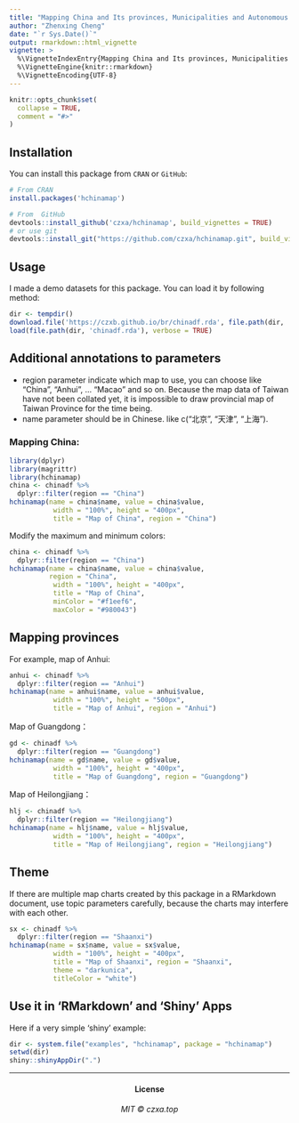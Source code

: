 ```yaml
---
title: "Mapping China and Its provinces, Municipalities and Autonomous Regions"
author: "Zhenxing Cheng"
date: "`r Sys.Date()`"
output: rmarkdown::html_vignette
vignette: >
  %\VignetteIndexEntry{Mapping China and Its provinces, Municipalities and Autonomous Regions}
  %\VignetteEngine{knitr::rmarkdown}
  %\VignetteEncoding{UTF-8}
---
```


```r
knitr::opts_chunk$set(
  collapse = TRUE,
  comment = "#>"
)
```

## Installation

You can install this package from `CRAN` or `GitHub`: 

```r
# From CRAN
install.packages('hchinamap')

# From  GitHub
devtools::install_github('czxa/hchinamap', build_vignettes = TRUE)
# or use git
devtools::install_git("https://github.com/czxa/hchinamap.git", build_vignettes = TRUE)
```

## Usage

I made a demo datasets for this package. You can load it by following method:

```r
dir <- tempdir()
download.file('https://czxb.github.io/br/chinadf.rda', file.path(dir, 'chinadf.rda'))
load(file.path(dir, 'chinadf.rda'), verbose = TRUE)
```

## Additional annotations to parameters

+ region parameter indicate which map to use, you can choose like "China", "Anhui", ... "Macao" and so on. Because the map data of Taiwan have not been collated yet, it is impossible to draw provincial map of Taiwan Province for the time being.
+ name parameter should be in Chinese. like c("北京", "天津", "上海").

### Mapping China: 

```r
library(dplyr)
library(magrittr)
library(hchinamap)
china <- chinadf %>% 
  dplyr::filter(region == "China")
hchinamap(name = china$name, value = china$value,
           width = "100%", height = "400px",
           title = "Map of China", region = "China")
```

Modify the maximum and minimum colors: 

```r
china <- chinadf %>%
  dplyr::filter(region == "China")
hchinamap(name = china$name, value = china$value,
          region = "China",
           width = "100%", height = "400px",
           title = "Map of China",
           minColor = "#f1eef6",
           maxColor = "#980043")
```

## Mapping provinces

For example, map of Anhui:

```r
anhui <- chinadf %>%
  dplyr::filter(region == "Anhui")
hchinamap(name = anhui$name, value = anhui$value,
           width = "100%", height = "500px",
           title = "Map of Anhui", region = "Anhui")
```

Map of Guangdong：

```r
gd <- chinadf %>%
  dplyr::filter(region == "Guangdong")
hchinamap(name = gd$name, value = gd$value,
           width = "100%", height = "400px",
           title = "Map of Guangdong", region = "Guangdong")
```

Map of Heilongjiang：

```r
hlj <- chinadf %>%
  dplyr::filter(region == "Heilongjiang")
hchinamap(name = hlj$name, value = hlj$value,
           width = "100%", height = "400px",
           title = "Map of Heilongjiang", region = "Heilongjiang")
```

## Theme

If there are multiple map charts created by this package in a RMarkdown document, use topic parameters carefully, because the charts may interfere with each other.

```r
sx <- chinadf %>%
  dplyr::filter(region == "Shaanxi")
hchinamap(name = sx$name, value = sx$value,
           width = "100%", height = "400px",
           title = "Map of Shaanxi", region = "Shaanxi",
           theme = "darkunica",
           titleColor = "white")
```


## Use it in 'RMarkdown' and 'Shiny' Apps

Here if a very simple 'shiny' example:

```r
dir <- system.file("examples", "hchinamap", package = "hchinamap")
setwd(dir)
shiny::shinyAppDir(".")
```
------------

<h4 align="center">

License

</h4>

<h6 align="center">

MIT © czxa.top

</h6>
